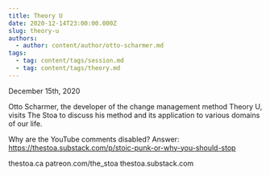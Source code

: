 ```yaml
---
title: Theory U
date: 2020-12-14T23:00:00.000Z
slug: theory-u
authors:
  - author: content/author/otto-scharmer.md
tags:
  - tag: content/tags/session.md
  - tag: content/tags/theory.md
---
```


December 15th, 2020

Otto Scharmer, the developer of the change management method Theory U, visits The Stoa to discuss his method and its application to various domains of our life.

Why are the YouTube comments disabled? Answer: https://thestoa.substack.com/p/stoic-punk-or-why-you-should-stop

thestoa.ca
patreon.com/the_stoa
thestoa.substack.com
